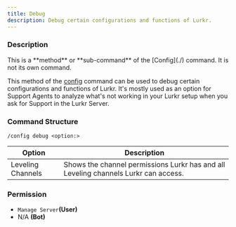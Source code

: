 ```yaml
---
title: Debug
description: Debug certain configurations and functions of Lurkr.
---
```


### Description

<Callout type="warning">
	This is a **method** or **sub-command** of the [Config](./) command. It is not its own command.
</Callout>

This method of the [config](./) command can be used to debug certain configurations and functions of Lurkr. It's mostly
used as an option for Support Agents to analyze what's not working in your Lurkr setup when you ask for Support in the
Lurkr Server.

### Command Structure

```
/config debug <option:>
```

| Option            | Description                                                                         |
| ----------------- | ----------------------------------------------------------------------------------- |
| Leveling Channels | Shows the channel permissions Lurkr has and all Leveling channels Lurkr can access. |

### **Permission**

- `Manage Server`**(User)**
- N/A **(Bot)**

